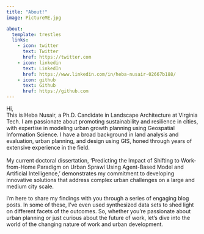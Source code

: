 ```yaml
---
title: "About!"
image: PictureME.jpg

about:
  template: trestles
  links:
    - icon: twitter
      text: Twitter
      href: https://twitter.com
    - icon: linkedin
      text: LinkedIn
      href: https://www.linkedin.com/in/heba-nusair-02667b188/
    - icon: github
      text: Github
      href: https://github.com
---
```


Hi,\
This is Heba Nusair, a Ph.D. Candidate in Landscape Architecture at Virginia Tech. I am passionate about promoting sustainability and resilience in cities, with expertise in modeling urban growth planning using Geospatial Information Science. I have a broad background in land analysis and evaluation, urban planning, and design using GIS, honed through years of extensive experience in the field. \
\
My current doctoral dissertation, 'Predicting the Impact of Shifting to Work-from-Home Paradigm on Urban Sprawl Using Agent-Based Model and Artificial Intelligence,' demonstrates my commitment to developing innovative solutions that address complex urban challenges on a large and medium city scale.

I'm here to share my findings with you through a series of engaging blog posts. In some of these, I've even used synthesized data sets to shed light on different facets of the outcomes. So, whether you're passionate about urban planning or just curious about the future of work, let's dive into the world of the changing nature of work and urban development.\

***\
***
